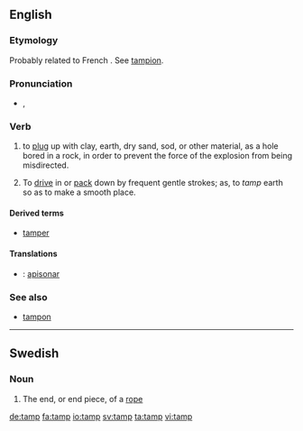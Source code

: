 ==English==
===Etymology===
Probably related to French {{term|tamponner||to plug or stop|lang=fr}}. See [[tampion]].
:{{etystub}}

===Pronunciation===
* {{a|UK}} {{IPA|/tæmp/}}, {{SAMPA|/t{mp/}}

===Verb===
{{en-verb|tamps|tamping|tamped|tamped}}

# {{context|blasting}} to [[plug]] up with clay, earth, dry sand, sod, or other material, as a hole bored in a rock, in order to prevent the force of the explosion from being misdirected.
# To [[drive]] in or [[pack]] down by frequent gentle strokes; as, to ''tamp'' earth so as to make a smooth place.

====Derived terms====
* [[tamper]]

====Translations====
{{trans-top|to plug up with clay or other material}}
{{trans-mid}}
{{trans-bottom}}

{{trans-top|to pack down}}
{{trans-mid}}
{{trans-bottom}}
{{checktrans-top}}
* {{ttbc|es}}: [[apisonar]]
{{trans-bottom}}

===See also===
* [[tampon]]

----
==Swedish==

===Noun===
{{infl|sv|noun|g=c}}
{{sv-noun-reg-ar}}

# The end, or end piece, of a [[rope]]

[[de:tamp]]
[[fa:tamp]]
[[io:tamp]]
[[sv:tamp]]
[[ta:tamp]]
[[vi:tamp]]
